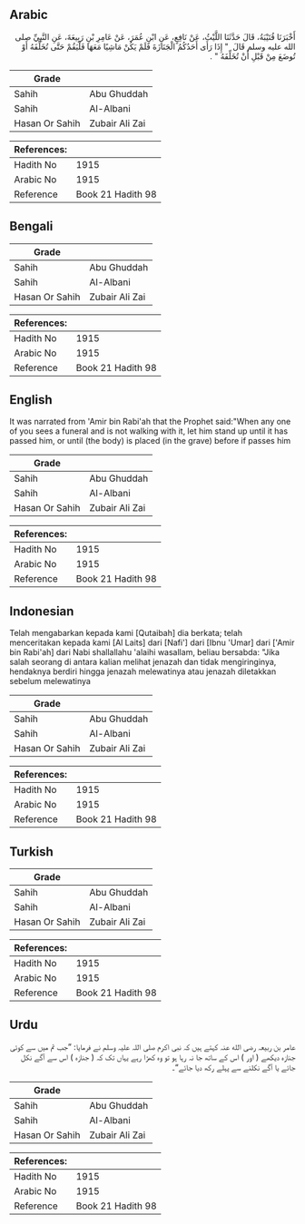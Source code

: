 ## Arabic


<div dir="rtl" lang="ar" style={{fontSize:'larger',backgroundColor:'#f8f9fa',padding:20}}>
أَخْبَرَنَا قُتَيْبَةُ، قَالَ حَدَّثَنَا اللَّيْثُ، عَنْ نَافِعٍ، عَنِ ابْنِ عُمَرَ، عَنْ عَامِرِ بْنِ رَبِيعَةَ، عَنِ النَّبِيِّ صلى الله عليه وسلم قَالَ ‏ "‏ إِذَا رَأَى أَحَدُكُمُ الْجَنَازَةَ فَلَمْ يَكُنْ مَاشِيًا مَعَهَا فَلْيَقُمْ حَتَّى تُخَلِّفَهُ أَوْ تُوضَعَ مِنْ قَبْلِ أَنْ تُخَلِّفَهُ ‏"‏ ‏.‏
</div>
<div style={{backgroundColor:'#f8f9fa',padding:20, marginBottom: 10}}><table> <thead> <tr> <th>Grade</th> <th></th> </tr> </thead> <tbody> <tr><td>Sahih</td><td>Abu Ghuddah</td></tr><tr><td>Sahih</td><td>Al-Albani</td></tr><tr><td>Hasan Or Sahih</td><td>Zubair Ali Zai</td></tr></tbody></table><table> <thead> <tr> <th>References:</th> <th></th> </tr> </thead> <tbody><tr><td>Hadith No</td><td>1915</td></tr><tr><td>Arabic No</td><td>1915</td></tr><tr><td>Reference</td><td>Book 21 Hadith 98</td></tr></tbody></table></div>

## Bengali


<div dir="ltr" lang="bn" style={{fontSize:'larger',backgroundColor:'#f8f9fa',padding:20}}>

</div>
<div style={{backgroundColor:'#f8f9fa',padding:20, marginBottom: 10}}><table> <thead> <tr> <th>Grade</th> <th></th> </tr> </thead> <tbody> <tr><td>Sahih</td><td>Abu Ghuddah</td></tr><tr><td>Sahih</td><td>Al-Albani</td></tr><tr><td>Hasan Or Sahih</td><td>Zubair Ali Zai</td></tr></tbody></table><table> <thead> <tr> <th>References:</th> <th></th> </tr> </thead> <tbody><tr><td>Hadith No</td><td>1915</td></tr><tr><td>Arabic No</td><td>1915</td></tr><tr><td>Reference</td><td>Book 21 Hadith 98</td></tr></tbody></table></div>

## English


<div dir="ltr" lang="en" style={{fontSize:'larger',backgroundColor:'#f8f9fa',padding:20}}>
It was narrated from 'Amir bin Rabi'ah that the Prophet said:"When any one of you sees a funeral and is not walking with it, let him stand up until it has passed him, or until (the body) is placed (in the grave) before if passes him
</div>
<div style={{backgroundColor:'#f8f9fa',padding:20, marginBottom: 10}}><table> <thead> <tr> <th>Grade</th> <th></th> </tr> </thead> <tbody> <tr><td>Sahih</td><td>Abu Ghuddah</td></tr><tr><td>Sahih</td><td>Al-Albani</td></tr><tr><td>Hasan Or Sahih</td><td>Zubair Ali Zai</td></tr></tbody></table><table> <thead> <tr> <th>References:</th> <th></th> </tr> </thead> <tbody><tr><td>Hadith No</td><td>1915</td></tr><tr><td>Arabic No</td><td>1915</td></tr><tr><td>Reference</td><td>Book 21 Hadith 98</td></tr></tbody></table></div>

## Indonesian


<div dir="ltr" lang="id" style={{fontSize:'larger',backgroundColor:'#f8f9fa',padding:20}}>
Telah mengabarkan kepada kami [Qutaibah] dia berkata; telah menceritakan kepada kami [Al Laits] dari [Nafi'] dari [Ibnu 'Umar] dari ['Amir bin Rabi'ah] dari Nabi shallallahu 'alaihi wasallam, beliau bersabda: "Jika salah seorang di antara kalian melihat jenazah dan tidak mengiringinya, hendaknya berdiri hingga jenazah melewatinya atau jenazah diletakkan sebelum melewatinya
</div>
<div style={{backgroundColor:'#f8f9fa',padding:20, marginBottom: 10}}><table> <thead> <tr> <th>Grade</th> <th></th> </tr> </thead> <tbody> <tr><td>Sahih</td><td>Abu Ghuddah</td></tr><tr><td>Sahih</td><td>Al-Albani</td></tr><tr><td>Hasan Or Sahih</td><td>Zubair Ali Zai</td></tr></tbody></table><table> <thead> <tr> <th>References:</th> <th></th> </tr> </thead> <tbody><tr><td>Hadith No</td><td>1915</td></tr><tr><td>Arabic No</td><td>1915</td></tr><tr><td>Reference</td><td>Book 21 Hadith 98</td></tr></tbody></table></div>

## Turkish


<div dir="ltr" lang="tr" style={{fontSize:'larger',backgroundColor:'#f8f9fa',padding:20}}>

</div>
<div style={{backgroundColor:'#f8f9fa',padding:20, marginBottom: 10}}><table> <thead> <tr> <th>Grade</th> <th></th> </tr> </thead> <tbody> <tr><td>Sahih</td><td>Abu Ghuddah</td></tr><tr><td>Sahih</td><td>Al-Albani</td></tr><tr><td>Hasan Or Sahih</td><td>Zubair Ali Zai</td></tr></tbody></table><table> <thead> <tr> <th>References:</th> <th></th> </tr> </thead> <tbody><tr><td>Hadith No</td><td>1915</td></tr><tr><td>Arabic No</td><td>1915</td></tr><tr><td>Reference</td><td>Book 21 Hadith 98</td></tr></tbody></table></div>

## Urdu


<div dir="rtl" lang="ur" style={{fontSize:'larger',backgroundColor:'#f8f9fa',padding:20}}>
عامر بن ربیعہ رضی الله عنہ کہتے ہیں کہ نبی اکرم صلی اللہ علیہ وسلم نے فرمایا: ”جب تم میں سے کوئی جنازہ دیکھے ( اور ) اس کے ساتھ جا نہ رہا ہو تو وہ کھڑا رہے یہاں تک کہ ( جنازہ ) اس سے آگے نکل جائے یا آگے نکلنے سے پہلے رکھ دیا جائے“۔
</div>
<div style={{backgroundColor:'#f8f9fa',padding:20, marginBottom: 10}}><table> <thead> <tr> <th>Grade</th> <th></th> </tr> </thead> <tbody> <tr><td>Sahih</td><td>Abu Ghuddah</td></tr><tr><td>Sahih</td><td>Al-Albani</td></tr><tr><td>Hasan Or Sahih</td><td>Zubair Ali Zai</td></tr></tbody></table><table> <thead> <tr> <th>References:</th> <th></th> </tr> </thead> <tbody><tr><td>Hadith No</td><td>1915</td></tr><tr><td>Arabic No</td><td>1915</td></tr><tr><td>Reference</td><td>Book 21 Hadith 98</td></tr></tbody></table></div>